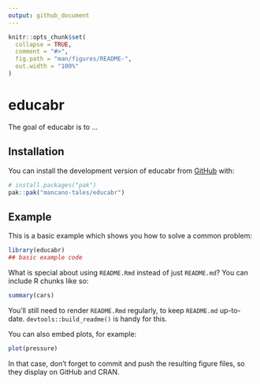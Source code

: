 ```yaml
---
output: github_document
---
```


<!-- README.md is generated from README.Rmd. Please edit that file -->

```r
knitr::opts_chunk$set(
  collapse = TRUE,
  comment = "#>",
  fig.path = "man/figures/README-",
  out.width = "100%"
)
```

# educabr

<!-- badges: start -->
<!-- badges: end -->

The goal of educabr is to ...

## Installation

You can install the development version of educabr from [GitHub](https://github.com/) with:

``` r
# install.packages("pak")
pak::pak("mancano-tales/educabr")
```

## Example

This is a basic example which shows you how to solve a common problem:

```r
library(educabr)
## basic example code
```

What is special about using `README.Rmd` instead of just `README.md`? You can include R chunks like so:

```r
summary(cars)
```

You'll still need to render `README.Rmd` regularly, to keep `README.md` up-to-date. `devtools::build_readme()` is handy for this.

You can also embed plots, for example:

```r
plot(pressure)
```

In that case, don't forget to commit and push the resulting figure files, so they display on GitHub and CRAN.
